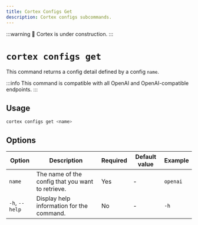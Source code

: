 ```yaml
---
title: Cortex Configs Get
description: Cortex configs subcommands.
---
```


:::warning
🚧 Cortex is under construction.
:::

# `cortex configs get`

This command returns a config detail defined by a config `name`.

:::info
This command is compatible with all OpenAI and OpenAI-compatible endpoints.
:::

## Usage

```bash
cortex configs get <name>
```

## Options

| Option            | Description                                           | Required | Default value | Example         |
|-------------------|-------------------------------------------------------|----------|---------------|-----------------|
| `name`        | The name of the config that you want to retrieve.     | Yes      | -             | `openai`|
| `-h`, `--help`    | Display help information for the command.             | No       | -             | `-h`        |


